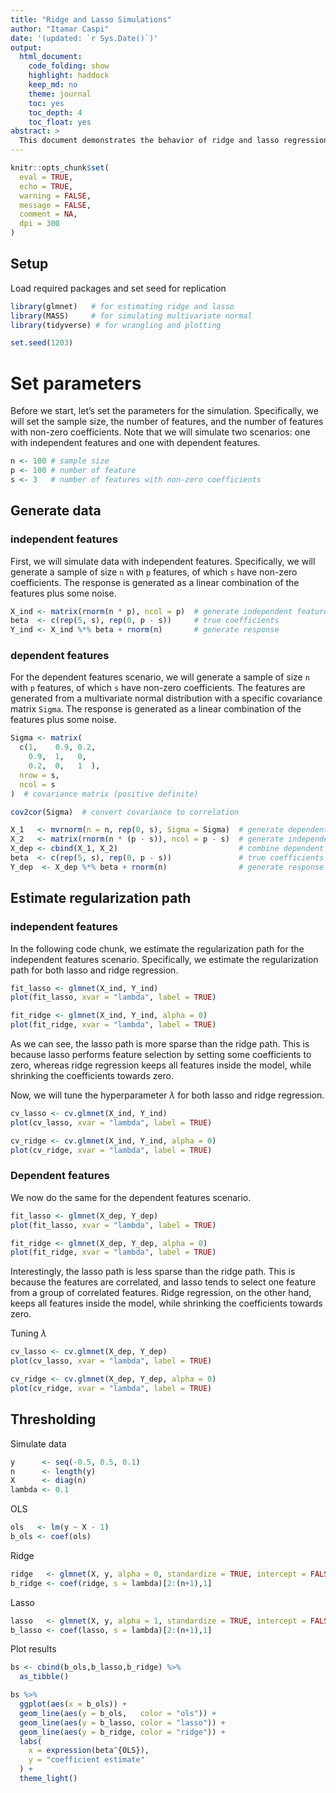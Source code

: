 ```yaml
---
title: "Ridge and Lasso Simulations"
author: "Itamar Caspi"
date: '(updated: `r Sys.Date()`)'
output:
  html_document:
    code_folding: show
    highlight: haddock
    keep_md: no
    theme: journal
    toc: yes
    toc_depth: 4
    toc_float: yes
abstract: >
  This document demonstrates the behavior of ridge and lasso regression in the presence of independent and dependent features. We will simulate data with independent and dependent features, estimate the regularization path, and tune the hyperparameter $\lambda$.
---
```


```r
knitr::opts_chunk$set(
  eval = TRUE,
  echo = TRUE,
  warning = FALSE,
  message = FALSE,
  comment = NA,
  dpi = 300
)
```

## Setup

Load required packages and set seed for replication
```r
library(glmnet)   # for estimating ridge and lasso
library(MASS)     # for simulating multivariate normal
library(tidyverse) # for wrangling and plotting
```


```r
set.seed(1203)
```

# Set parameters

Before we start, let's set the parameters for the simulation. Specifically, we will set the sample size, the number of features, and the number of features with non-zero coefficients. Note that we will simulate two scenarios: one with independent features and one with dependent features.
```r
n <- 100 # sample size
p <- 100 # number of feature
s <- 3   # number of features with non-zero coefficients
```

## Generate data

### independent features

First, we will simulate data with independent features. Specifically, we will generate a sample of size `n` with `p` features, of which `s` have non-zero coefficients. The response is generated as a linear combination of the features plus some noise.
```r
X_ind <- matrix(rnorm(n * p), ncol = p)  # generate independent features
beta  <- c(rep(5, s), rep(0, p - s))     # true coefficients
Y_ind <- X_ind %*% beta + rnorm(n)       # generate response
```

### dependent features

For the dependent features scenario, we will generate a sample of size `n` with `p` features, of which `s` have non-zero coefficients. The features are generated from a multivariate normal distribution with a specific covariance matrix `Sigma`. The response is generated as a linear combination of the features plus some noise.
```r
Sigma <- matrix(
  c(1,    0.9, 0.2,
    0.9,  1,   0,
    0.2,  0,   1  ),
  nrow = s,
  ncol = s
)  # covariance matrix (positive definite)

cov2cor(Sigma)  # convert covariance to correlation
```

```r
X_1   <- mvrnorm(n = n, rep(0, s), Sigma = Sigma)  # generate dependent features
X_2   <- matrix(rnorm(n * (p - s)), ncol = p - s)  # generate independent features
X_dep <- cbind(X_1, X_2)                           # combine dependent and independent features
beta  <- c(rep(5, s), rep(0, p - s))               # true coefficients
Y_dep  <- X_dep %*% beta + rnorm(n)                # generate response
```


## Estimate regularization path

### independent features

In the following code chunk, we estimate the regularization path for the independent features scenario. Specifically, we estimate the regularization path for both lasso and ridge regression.
```r
fit_lasso <- glmnet(X_ind, Y_ind)
plot(fit_lasso, xvar = "lambda", label = TRUE)

fit_ridge <- glmnet(X_ind, Y_ind, alpha = 0)
plot(fit_ridge, xvar = "lambda", label = TRUE)
```
As we can see, the lasso path is more sparse than the ridge path. This is because lasso performs feature selection by setting some coefficients to zero, whereas ridge regression keeps all features inside the model, while shrinking the coefficients towards zero.


Now, we will tune the hyperparameter $\lambda$ for both lasso and ridge regression.
```r
cv_lasso <- cv.glmnet(X_ind, Y_ind)
plot(cv_lasso, xvar = "lambda", label = TRUE)

cv_ridge <- cv.glmnet(X_ind, Y_ind, alpha = 0)
plot(cv_ridge, xvar = "lambda", label = TRUE)
```

### Dependent features

We now do the same for the dependent features scenario.

```r
fit_lasso <- glmnet(X_dep, Y_dep)
plot(fit_lasso, xvar = "lambda", label = TRUE)

fit_ridge <- glmnet(X_dep, Y_dep, alpha = 0)
plot(fit_ridge, xvar = "lambda", label = TRUE)
```

Interestingly, the lasso path is less sparse than the ridge path. This is because the features are correlated, and lasso tends to select one feature from a group of correlated features. Ridge regression, on the other hand, keeps all features inside the model, while shrinking the coefficients towards zero.


Tuning $\lambda$
```r
cv_lasso <- cv.glmnet(X_dep, Y_dep)
plot(cv_lasso, xvar = "lambda", label = TRUE)

cv_ridge <- cv.glmnet(X_dep, Y_dep, alpha = 0)
plot(cv_ridge, xvar = "lambda", label = TRUE)
```

## Thresholding

Simulate data
```r
y      <- seq(-0.5, 0.5, 0.1)
n      <- length(y)
X      <- diag(n)
lambda <- 0.1
```

OLS
```r
ols   <- lm(y ~ X - 1)
b_ols <- coef(ols)
```

Ridge
```r
ridge   <- glmnet(X, y, alpha = 0, standardize = TRUE, intercept = FALSE)
b_ridge <- coef(ridge, s = lambda)[2:(n+1),1]
```

Lasso
```r
lasso   <- glmnet(X, y, alpha = 1, standardize = TRUE, intercept = FALSE)
b_lasso <- coef(lasso, s = lambda)[2:(n+1),1]
```

Plot results
```r
bs <- cbind(b_ols,b_lasso,b_ridge) %>%
  as_tibble() 

bs %>% 
  ggplot(aes(x = b_ols)) +
  geom_line(aes(y = b_ols,   color = "ols")) +
  geom_line(aes(y = b_lasso, color = "lasso")) +
  geom_line(aes(y = b_ridge, color = "ridge")) +
  labs(
    x = expression(beta^{OLS}),
    y = "coefficient estimate"
  ) +
  theme_light()
```

